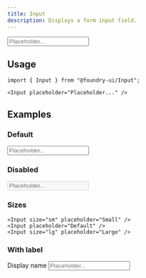 ```yaml
---
title: Input
description: Displays a form input field.
---
```


<ComponentPreview>
  <div
    style={{
      display: "flex",
      flexDirection: "column",
      gap: "var(--spacing-1)",
    }}
  >
    <Input placeholder="Placeholder..." />
  </div>
</ComponentPreview>

## Usage

```tsx
import { Input } from "@foundry-ui/Input";
```

```tsx
<Input placeholder="Placeholder..." />
```

## Examples

### Default

<ComponentPreview>
  <div
    style={{
      display: "flex",
      flexDirection: "column",
      gap: "var(--spacing-1)",
    }}
  >
    <Input placeholder="Placeholder..." />
  </div>
</ComponentPreview>

### Disabled

<ComponentPreview>
  <div
    style={{
      display: "flex",
      flexDirection: "column",
      gap: "var(--spacing-1)",
    }}
  >
    <Input placeholder="Placeholder..." disabled />
  </div>
</ComponentPreview>

### Sizes

<ComponentPreview>

    <Input size="sm" placeholder="Small" />
    <Input placeholder="Default" />
    <Input size="lg" placeholder="Large" />

</ComponentPreview>

### With label

<ComponentPreview>
  <div
    style={{
      display: "flex",
      flexDirection: "column",
      gap: "var(--spacing-1)",
    }}
  >
    <Label htmlFor="my-input">Display name</Label>
    <Input id="my-input" placeholder="Placeholder..." />
  </div>
</ComponentPreview>
